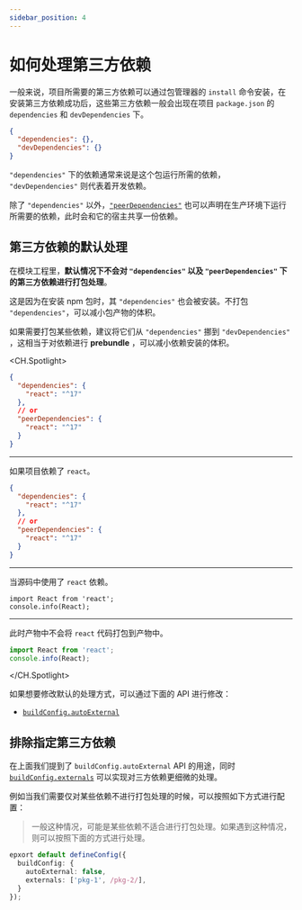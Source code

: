 ```yaml
---
sidebar_position: 4
---
```


# 如何处理第三方依赖

一般来说，项目所需要的第三方依赖可以通过包管理器的 `install` 命令安装，在安装第三方依赖成功后，这些第三方依赖一般会出现在项目 `package.json` 的 `dependencies` 和 `devDependencies` 下。

```json pacakge.json
{
  "dependencies": {},
  "devDependencies": {}
}
```

`"dependencies"` 下的依赖通常来说是这个包运行所需的依赖， `"devDependencies"` 则代表着开发依赖。

除了 `"dependencies"` 以外，[`"peerDependencies"`](/guide/basic/before-getting-started#peerdependencies) 也可以声明在生产环境下运行所需要的依赖，此时会和它的宿主共享一份依赖。

## 第三方依赖的默认处理

在模块工程里，**默认情况下不会对 `"dependencies"` 以及 `"peerDependencies"` 下的第三方依赖进行打包处理**。

这是因为在安装 npm 包时，其 `"dependencies"` 也会被安装。不打包 `"dependencies"`，可以减小包产物的体积。

如果需要打包某些依赖，建议将它们从 `"dependencies"` 挪到 `"devDependencies"` ，这相当于对依赖进行 **prebundle** ，可以减小依赖安装的体积。

<CH.Spotlight>

```json ./v1/package.json
{
  "dependencies": {
    "react": "^17"
  },
  // or
  "peerDependencies": {
    "react": "^17"
  }
}
```

---

如果项目依赖了 `react`。

```json ./v1/package.json
{
  "dependencies": {
    "react": "^17"
  },
  // or
  "peerDependencies": {
    "react": "^17"
  }
}
```

---

当源码中使用了 `react` 依赖。

```tsx src/index.ts
import React from 'react';
console.info(React);
```

---

此时产物中不会将 `react` 代码打包到产物中。

```js dist/index.js
import React from 'react';
console.info(React);
```

</CH.Spotlight>

如果想要修改默认的处理方式，可以通过下面的 API 进行修改：

- [`buildConfig.autoExternal`](/api/config/build-config#autoexternal)

## 排除指定第三方依赖

在上面我们提到了 `buildConfig.autoExternal` API 的用途，同时 [`buildConfig.externals`](/api/config/build-config#externals) 可以实现对三方依赖更细微的处理。

例如当我们需要仅对某些依赖不进行打包处理的时候，可以按照如下方式进行配置：

> 一般这种情况，可能是某些依赖不适合进行打包处理。如果遇到这种情况，则可以按照下面的方式进行处理。

```ts
epxort default defineConfig({
  buildConfig: {
    autoExternal: false,
    externals: ['pkg-1', /pkg-2/],
  }
});
```
